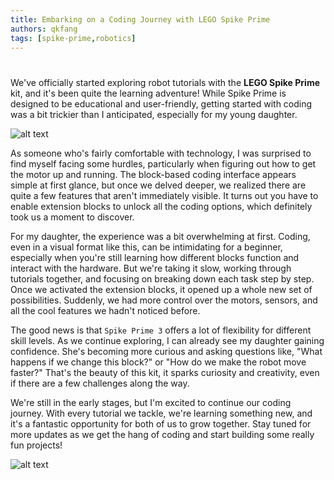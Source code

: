```yaml
---
title: Embarking on a Coding Journey with LEGO Spike Prime
authors: qkfang
tags: [spike-prime,robotics]
---
```

# 

We've officially started exploring robot tutorials with the **LEGO Spike Prime** kit, and it's been quite the learning adventure! While Spike Prime is designed to be educational and user-friendly, getting started with coding was a bit trickier than I anticipated, especially for my young daughter.

![alt text](images\2023-05-17-lego-spike-prime-embarking-coding-journey-1.jpg)

As someone who's fairly comfortable with technology, I was surprised to find myself facing some hurdles, particularly when figuring out how to get the motor up and running. The block-based coding interface appears simple at first glance, but once we delved deeper, we realized there are quite a few features that aren't immediately visible. It turns out you have to enable extension blocks to unlock all the coding options, which definitely took us a moment to discover.

For my daughter, the experience was a bit overwhelming at first. Coding, even in a visual format like this, can be intimidating for a beginner, especially when you're still learning how different blocks function and interact with the hardware. But we're taking it slow, working through tutorials together, and focusing on breaking down each task step by step. Once we activated the extension blocks, it opened up a whole new set of possibilities. Suddenly, we had more control over the motors, sensors, and all the cool features we hadn't noticed before.

The good news is that `Spike Prime 3` offers a lot of flexibility for different skill levels. As we continue exploring, I can already see my daughter gaining confidence. She's becoming more curious and asking questions like, "What happens if we change this block?" or "How do we make the robot move faster?" That's the beauty of this kit, it sparks curiosity and creativity, even if there are a few challenges along the way.

We're still in the early stages, but I'm excited to continue our coding journey. With every tutorial we tackle, we're learning something new, and it's a fantastic opportunity for both of us to grow together. Stay tuned for more updates as we get the hang of coding and start building some really fun projects!

![alt text](images\2023-05-17-lego-spike-prime-embarking-coding-journey-2.jpg)

